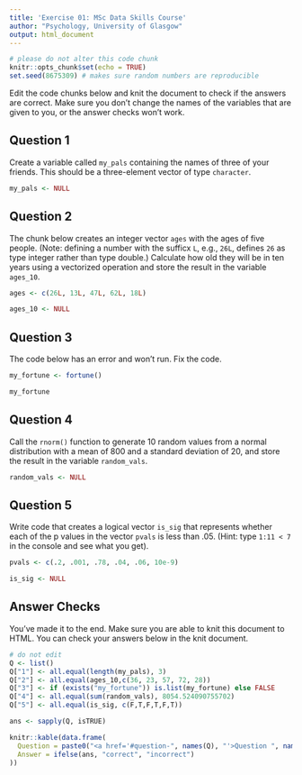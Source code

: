 ```yaml
---
title: 'Exercise 01: MSc Data Skills Course'
author: "Psychology, University of Glasgow"
output: html_document
---
```


```r
# please do not alter this code chunk
knitr::opts_chunk$set(echo = TRUE)
set.seed(8675309) # makes sure random numbers are reproducible
```

Edit the code chunks below and knit the document to check if the answers are correct. Make sure you don't change the names of the variables that are given to you, or the answer checks won't work.

## Question 1

Create a variable called `my_pals` containing the names of three of your friends. This should be a three-element vector of type `character`.

```r
my_pals <- NULL
```

## Question 2

The chunk below creates an integer vector `ages` with the ages of five people. (Note: defining a number with the sufficx `L`, e.g., `26L`, defines `26` as type integer rather than type double.)  Calculate how old they will be in ten years using a vectorized operation and store the result in the variable `ages_10`.

```r
ages <- c(26L, 13L, 47L, 62L, 18L)

ages_10 <- NULL
```

## Question 3

The code below has an error and won't run. Fix the code.

```r
my_fortune <- fortune()

my_fortune
```

## Question 4

Call the `rnorm()` function to generate 10 random values from a normal distribution with a mean of 800 and a standard deviation of 20, and store the result in the variable `random_vals`.

```r
random_vals <- NULL
```

## Question 5

Write code that creates a logical vector `is_sig` that represents whether each of the p values in the vector `pvals` is less than .05. (Hint: type `1:11 < 7` in the console and see what you get).

```r
pvals <- c(.2, .001, .78, .04, .06, 10e-9)

is_sig <- NULL
```

## Answer Checks

You've made it to the end. Make sure you are able to knit this document to HTML. You can check your answers below in the knit document.

```r
# do not edit
Q <- list()
Q["1"] <- all.equal(length(my_pals), 3)
Q["2"] <- all.equal(ages_10,c(36, 23, 57, 72, 28))
Q["3"] <- if (exists("my_fortune")) is.list(my_fortune) else FALSE
Q["4"] <- all.equal(sum(random_vals), 8054.524090755702)
Q["5"] <- all.equal(is_sig, c(F,T,F,T,F,T))

ans <- sapply(Q, isTRUE)

knitr::kable(data.frame(
  Question = paste0("<a href='#question-", names(Q), "'>Question ", names(Q), "</a>"),
  Answer = ifelse(ans, "correct", "incorrect")
))
```